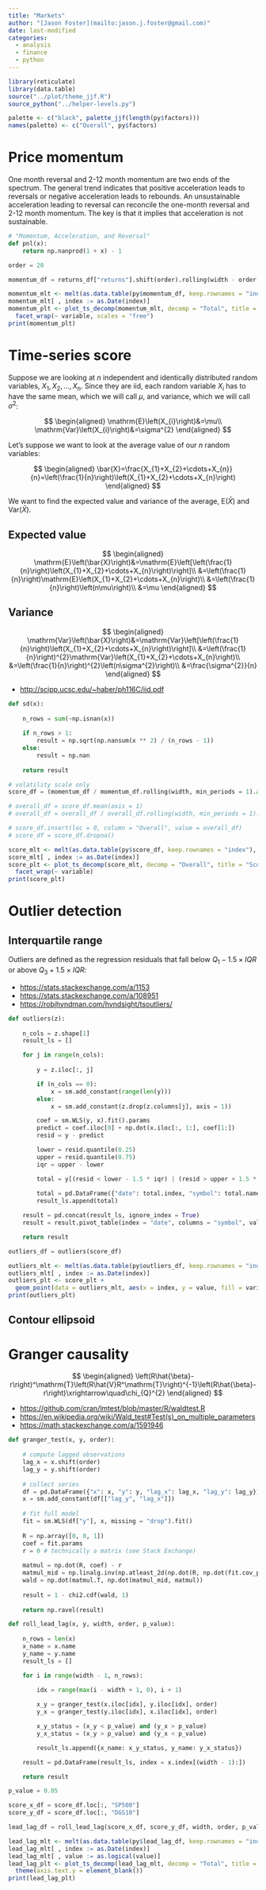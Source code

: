 ```yaml
---
title: "Markets"
author: "[Jason Foster](mailto:jason.j.foster@gmail.com)"
date: last-modified
categories:
  - analysis
  - finance
  - python
---
```


```r
library(reticulate)
library(data.table)
source("../plot/theme_jjf.R")
source_python("../helper-levels.py")
```

```r
palette <- c("black", palette_jjf(length(py$factors)))
names(palette) <- c("Overall", py$factors)
```

# Price momentum

One month reversal and 2-12 month momentum are two ends of the spectrum. The general trend indicates that positive acceleration leads to reversals or negative acceleration leads to rebounds. An unsustainable acceleration leading to reversal can reconcile the one-month reversal and 2-12 month momentum. The key is that it implies that acceleration is not sustainable.

```python
# "Momentum, Acceleration, and Reversal"
def pnl(x):
    return np.nanprod(1 + x) - 1
```

```python
order = 20
```

```python
momentum_df = returns_df["returns"].shift(order).rolling(width - order, min_periods = 1).apply(pnl, raw = False).dropna()
```

```r
momentum_mlt <- melt(as.data.table(py$momentum_df, keep.rownames = "index"), id.vars = "index")
momentum_mlt[ , index := as.Date(index)]
momentum_plt <- plot_ts_decomp(momentum_mlt, decomp = "Total", title = "Momentum 1Y (%)") +
  facet_wrap(~ variable, scales = "free")
print(momentum_plt)
```

# Time-series score

Suppose we are looking at $n$ independent and identically distributed random variables, $X_{1},X_{2},\ldots,X_{n}$. Since they are iid, each random variable $X_{i}$ has to have the same mean, which we will call $\mu$, and variance, which we will call $\sigma^{2}$:

$$
\begin{aligned}
\mathrm{E}\left(X_{i}\right)&=\mu\\
\mathrm{Var}\left(X_{i}\right)&=\sigma^{2}
\end{aligned}
$$

Let's suppose we want to look at the average value of our $n$ random variables:

$$
\begin{aligned}
\bar{X}=\frac{X_{1}+X_{2}+\cdots+X_{n}}{n}=\left(\frac{1}{n}\right)\left(X_{1}+X_{2}+\cdots+X_{n}\right)
\end{aligned}
$$

We want to find the expected value and variance of the average, $\mathrm{E}\left(\bar{X}\right)$ and $\mathrm{Var}\left(\bar{X}\right)$.

## Expected value

$$
\begin{aligned}
\mathrm{E}\left(\bar{X}\right)&=\mathrm{E}\left[\left(\frac{1}{n}\right)\left(X_{1}+X_{2}+\cdots+X_{n}\right)\right]\\
&=\left(\frac{1}{n}\right)\mathrm{E}\left(X_{1}+X_{2}+\cdots+X_{n}\right)\\
&=\left(\frac{1}{n}\right)\left(n\mu\right)\\
&=\mu
\end{aligned}
$$

## Variance

$$
\begin{aligned}
\mathrm{Var}\left(\bar{X}\right)&=\mathrm{Var}\left[\left(\frac{1}{n}\right)\left(X_{1}+X_{2}+\cdots+X_{n}\right)\right]\\
&=\left(\frac{1}{n}\right)^{2}\mathrm{Var}\left(X_{1}+X_{2}+\cdots+X_{n}\right)\\
&=\left(\frac{1}{n}\right)^{2}\left(n\sigma^{2}\right)\\
&=\frac{\sigma^{2}}{n}
\end{aligned}
$$

-   <http://scipp.ucsc.edu/~haber/ph116C/iid.pdf>

```python
def sd(x):
    
    n_rows = sum(~np.isnan(x))
        
    if n_rows > 1:
        result = np.sqrt(np.nansum(x ** 2) / (n_rows - 1))
    else:
        result = np.nan
        
    return result
```

```python
# volatility scale only
score_df = (momentum_df / momentum_df.rolling(width, min_periods = 1).apply(sd, raw = False)).dropna()
```

```python
# overall_df = score_df.mean(axis = 1)
# overall_df = overall_df / overall_df.rolling(width, min_periods = 1).apply(risk, raw = False)
```

```python
# score_df.insert(loc = 0, column = "Overall", value = overall_df)
# score_df = score_df.dropna()
```

```r
score_mlt <- melt(as.data.table(py$score_df, keep.rownames = "index"), id.vars = "index")
score_mlt[ , index := as.Date(index)]
score_plt <- plot_ts_decomp(score_mlt, decomp = "Overall", title = "Score 1Y", multiple = 1) +
  facet_wrap(~ variable)
print(score_plt)
```

# Outlier detection

## Interquartile range

Outliers are defined as the regression residuals that fall below $Q_{1}−1.5\times IQR$ or above $Q_{3}+1.5\times IQR$:

-   <https://stats.stackexchange.com/a/1153>
-   <https://stats.stackexchange.com/a/108951>
-   <https://robjhyndman.com/hyndsight/tsoutliers/>

```python
def outliers(z):
  
    n_cols = z.shape[1]
    result_ls = []

    for j in range(n_cols):
      
        y = z.iloc[:, j]

        if (n_cols == 0):
            x = sm.add_constant(range(len(y)))
        else:
            x = sm.add_constant(z.drop(z.columns[j], axis = 1))

        coef = sm.WLS(y, x).fit().params
        predict = coef.iloc[0] + np.dot(x.iloc[:, 1:], coef[1:])
        resid = y - predict

        lower = resid.quantile(0.25)
        upper = resid.quantile(0.75)
        iqr = upper - lower

        total = y[(resid < lower - 1.5 * iqr) | (resid > upper + 1.5 * iqr)]
        
        total = pd.DataFrame({"date": total.index, "symbol": total.name, "values": total})
        result_ls.append(total)

    result = pd.concat(result_ls, ignore_index = True)
    result = result.pivot_table(index = "date", columns = "symbol", values = "values")

    return result
```

```python
outliers_df = outliers(score_df)
```

```r
outliers_mlt <- melt(as.data.table(py$outliers_df, keep.rownames = "index"), id.vars = "index")
outliers_mlt[ , index := as.Date(index)]
outliers_plt <- score_plt +
  geom_point(data = outliers_mlt, aes(x = index, y = value, fill = variable))
print(outliers_plt)
```

## Contour ellipsoid

# Granger causality

$$
\begin{aligned}
\left(R\hat{\beta}-r\right)^\mathrm{T}\left(R\hat{V}R^\mathrm{T}\right)^{-1}\left(R\hat{\beta}-r\right)\xrightarrow\quad\chi_{Q}^{2}
\end{aligned}
$$

-   <https://github.com/cran/lmtest/blob/master/R/waldtest.R>
-   <https://en.wikipedia.org/wiki/Wald_test#Test(s)_on_multiple_parameters>
-   <https://math.stackexchange.com/a/1591946>

```python
def granger_test(x, y, order):
    
    # compute lagged observations
    lag_x = x.shift(order)
    lag_y = y.shift(order)
    
    # collect series
    df = pd.DataFrame({"x": x, "y": y, "lag_x": lag_x, "lag_y": lag_y})
    x = sm.add_constant(df[["lag_y", "lag_x"]])
    
    # fit full model
    fit = sm.WLS(df["y"], x, missing = "drop").fit()
    
    R = np.array([0, 0, 1])
    coef = fit.params
    r = 0 # technically a matrix (see Stack Exchange)
    
    matmul = np.dot(R, coef) - r
    matmul_mid = np.linalg.inv(np.atleast_2d(np.dot(R, np.dot(fit.cov_params(), R.T))))
    wald = np.dot(matmul.T, np.dot(matmul_mid, matmul))
    
    result = 1 - chi2.cdf(wald, 1)
    
    return np.ravel(result)
```

```python
def roll_lead_lag(x, y, width, order, p_value):
  
    n_rows = len(x)
    x_name = x.name
    y_name = y.name
    result_ls = []

    for i in range(width - 1, n_rows):
      
        idx = range(max(i - width + 1, 0), i + 1)

        x_y = granger_test(x.iloc[idx], y.iloc[idx], order)
        y_x = granger_test(y.iloc[idx], x.iloc[idx], order)

        x_y_status = (x_y < p_value) and (y_x > p_value)
        y_x_status = (x_y > p_value) and (y_x < p_value)

        result_ls.append({x_name: x_y_status, y_name: y_x_status})

    result = pd.DataFrame(result_ls, index = x.index[(width - 1):])

    return result
```

```python
p_value = 0.05
```

```python
score_x_df = score_df.loc[:, "SP500"]
score_y_df = score_df.loc[:, "DGS10"]
```

```python
lead_lag_df = roll_lead_lag(score_x_df, score_y_df, width, order, p_value)
```

```r
lead_lag_mlt <- melt(as.data.table(py$lead_lag_df, keep.rownames = "index"), id.vars = "index")
lead_lag_mlt[ , index := as.Date(index)]
lead_lag_mlt[ , value := as.logical(value)]
lead_lag_plt <- plot_ts_decomp(lead_lag_mlt, decomp = "Total", title = "Lead lag 1M", palette = palette) +
  theme(axis.text.y = element_blank())
print(lead_lag_plt)
```

